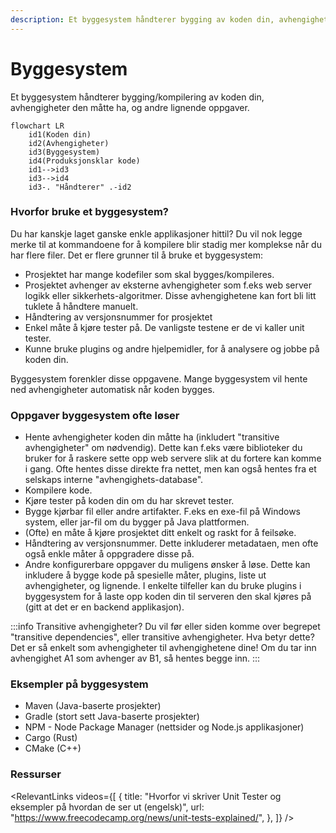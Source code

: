 ```yaml
---
description: Et byggesystem håndterer bygging av koden din, avhengigheter den måtte ha, og andre lignende oppgaver.
---
```



# Byggesystem
Et byggesystem håndterer bygging/kompilering av koden din, avhengigheter den måtte ha, og andre lignende oppgaver.

```mermaid
flowchart LR
    id1(Koden din)
    id2(Avhengigheter)
    id3(Byggesystem)
    id4(Produksjonsklar kode)
    id1-->id3
    id3-->id4
    id3-. "Håndterer" .-id2
```


### Hvorfor bruke et byggesystem?
Du har kanskje laget ganske enkle applikasjoner hittil? Du vil nok legge merke til at kommandoene for å <Tooltip hint="Å kompilere kode betyr overforenklet å oversette koden fra tekst vi kan lese, til instrukser maskinen kan utføre.">kompilere</Tooltip> blir stadig mer komplekse når du har flere filer. Det er flere grunner til å bruke et byggesystem:
- Prosjektet har mange kodefiler som skal bygges/kompileres.
- Prosjektet avhenger av eksterne avhengigheter som f.eks web server logikk eller sikkerhets-algoritmer. Disse avhengighetene kan fort bli litt tuklete å håndtere manuelt.
- Håndtering av versjonsnummer for prosjektet
- Enkel måte å kjøre tester på. De vanligste testene er de vi kaller unit tester.
- Kunne bruke plugins og andre hjelpemidler, for å analysere og jobbe på koden din.


Byggesystem forenkler disse oppgavene. Mange byggesystem vil hente ned avhengigheter automatisk når koden bygges.


### Oppgaver byggesystem ofte løser
- Hente avhengigheter koden din måtte ha (inkludert "transitive avhengigheter" om nødvendig). Dette kan f.eks være biblioteker du bruker for å raskere sette opp web servere slik at du fortere kan komme i gang. Ofte hentes disse direkte fra nettet, men kan også hentes fra et selskaps interne "avhengighets-database".
- Kompilere kode.
- Kjøre tester på koden din om du har skrevet tester.
- Bygge kjørbar fil eller andre artifakter. F.eks en exe-fil på Windows system, eller jar-fil om du bygger på Java plattformen.
- (Ofte) en måte å kjøre prosjektet ditt enkelt og raskt for å feilsøke.
- Håndtering av versjonsnummer. Dette inkluderer metadataen, men ofte også enkle måter å oppgradere disse på.
- Andre konfigurerbare oppgaver du muligens ønsker å løse. Dette kan inkludere å bygge kode på spesielle måter, plugins, liste ut avhengigheter, og lignende. I enkelte tilfeller kan du bruke plugins i byggesystem for å laste opp koden din til serveren den skal kjøres på (gitt at det er en backend applikasjon).

:::info Transitive avhengigheter?
Du vil før eller siden komme over begrepet "transitive dependencies", eller transitive avhengigheter. Hva betyr dette? Det er så enkelt som avhengigheter til avhengighetene dine! Om du tar inn avhengighet A1 som avhenger av B1, så hentes begge inn.
:::


### Eksempler på byggesystem
- Maven (Java-baserte prosjekter)
- Gradle (stort sett Java-baserte prosjekter)
- NPM - Node Package Manager (nettsider og Node.js applikasjoner)
- Cargo (Rust)
- CMake (C++)


### Ressurser
<RelevantLinks
  videos={[
    {
      title: "Hvorfor vi skriver Unit Tester og eksempler på hvordan de ser ut (engelsk)",
      url: "https://www.freecodecamp.org/news/unit-tests-explained/",
    },
  ]}
/>
